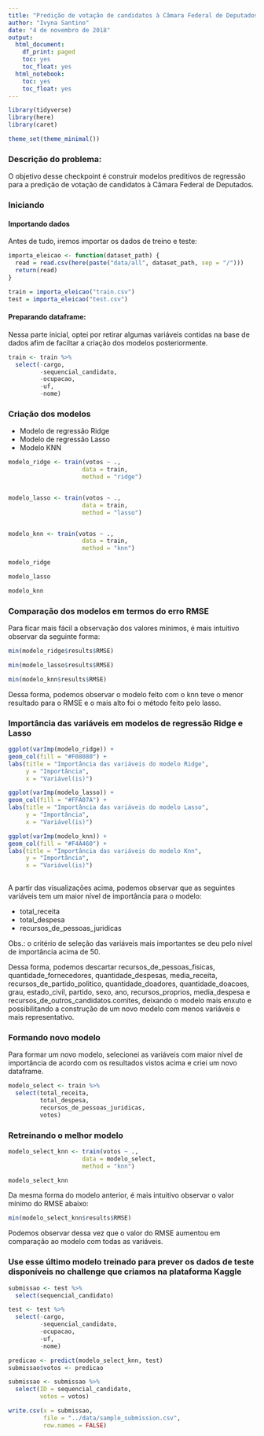 ```yaml
---
title: "Predição de votação de candidatos à Câmara Federal de Deputados"
author: "Ivyna Santino"
date: "4 de novembro de 2018"
output:
  html_document:
    df_print: paged
    toc: yes
    toc_float: yes
  html_notebook:
    toc: yes
    toc_float: yes
---
```


```r
library(tidyverse)
library(here)
library(caret)

theme_set(theme_minimal())
```

### Descrição do problema:
O objetivo desse checkpoint é construir modelos preditivos de regressão para a predição de votação de candidatos à Câmara Federal de Deputados.

### Iniciando
#### Importando dados
Antes de tudo, iremos importar os dados de treino e teste:

```r
importa_eleicao <- function(dataset_path) {
  read = read.csv(here(paste("data/all", dataset_path, sep = "/")))
  return(read)
}

```

```r
train = importa_eleicao("train.csv")
test = importa_eleicao("test.csv")
```

#### Preparando dataframe:

Nessa parte inicial, optei por retirar algumas variáveis contidas na base de dados afim de faciltar a criação dos modelos posteriormente.
```r
train <- train %>% 
  select(-cargo,
         -sequencial_candidato,
         -ocupacao,
         -uf,
         -nome)
```

### Criação dos modelos

- Modelo de regressão Ridge
- Modelo de regressão Lasso
- Modelo KNN

```r

modelo_ridge <- train(votos ~ .,
                     data = train,
                     method = "ridge")


modelo_lasso <- train(votos ~ .,
                     data = train,
                     method = "lasso")


modelo_knn <- train(votos ~ .,
                     data = train,
                     method = "knn")

```



```r
modelo_ridge
```


```r
modelo_lasso
```

```r
modelo_knn
```

### Comparação dos modelos em termos do erro RMSE

Para ficar mais fácil a observação dos valores mínimos, é mais intuitivo observar da seguinte forma:

```r
min(modelo_ridge$results$RMSE)
```

```r
min(modelo_lasso$results$RMSE)
```

```r
min(modelo_knn$results$RMSE)
```

Dessa forma, podemos observar o modelo feito com o knn teve o menor resultado para o RMSE e o mais alto foi o método feito pelo lasso.


### Importância das variáveis em modelos de regressão Ridge e Lasso

```r
ggplot(varImp(modelo_ridge)) +
geom_col(fill = "#F08080") +
labs(title = "Importância das variáveis do modelo Ridge",
     y = "Importância",
     x = "Variável(is)")
```

```r
ggplot(varImp(modelo_lasso)) +
geom_col(fill = "#FFA07A") +
labs(title = "Importância das variáveis do modelo Lasso",
     y = "Importância",
     x = "Variável(is)")
```


```r
ggplot(varImp(modelo_knn)) +
geom_col(fill = "#F4A460") +
labs(title = "Importância das variáveis do modelo Knn",
     y = "Importância",
     x = "Variável(is)")
  
```

A partir das visualizações acima, podemos observar que as seguintes variáveis tem um maior nível de importância para o modelo:

- total_receita
- total_despesa
- recursos_de_pessoas_juridicas

Obs.: o critério de seleção das variáveis mais importantes se deu pelo nível de importância acima de 50.

Dessa forma, podemos descartar recursos_de_pessoas_fisicas, quantidade_fornecedores, quantidade_despesas, media_receita, recursos_de_partido_politico, quantidade_doadores, quantidade_doacoes, grau, estado_civil, partido, sexo, ano, recursos_proprios, media_despesa e recursos_de_outros_candidatos.comites, deixando o modelo mais enxuto e possibilitando a construção de um novo modelo com menos variáveis e mais representativo.


### Formando novo modelo

Para formar um novo modelo, selecionei as variáveis com maior nível de importância de acordo com os resultados vistos acima e criei um novo dataframe.

```r
modelo_select <- train %>% 
  select(total_receita,
         total_despesa,
         recursos_de_pessoas_juridicas,
         votos)
```

### Retreinando o melhor modelo

```r
modelo_select_knn <- train(votos ~ .,
                     data = modelo_select,
                     method = "knn")

```


```r
modelo_select_knn
```

Da mesma forma do modelo anterior, é mais intuitivo observar o valor mínimo do RMSE abaixo:

```r
min(modelo_select_knn$results$RMSE)
```

Podemos observar dessa vez que o valor do RMSE aumentou em comparação ao modelo com todas as variáveis.

### Use esse último modelo treinado para prever os dados de teste disponíveis no challenge que criamos na plataforma Kaggle

```r
submissao <- test %>% 
  select(sequencial_candidato)

test <- test %>% 
  select(-cargo,
         -sequencial_candidato,
         -ocupacao,
         -uf,
         -nome)
```


```r
predicao <- predict(modelo_select_knn, test)
submissao$votos <- predicao

submissao <- submissao %>% 
  select(ID = sequencial_candidato,
         votos = votos)
```

```r
write.csv(x = submissao,
          file = "../data/sample_submission.csv",
          row.names = FALSE)


```




